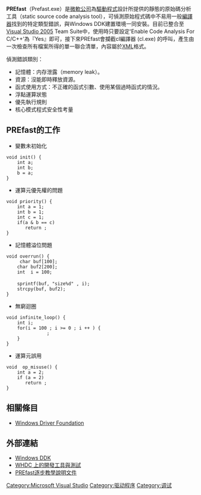 {{Unreferenced|time=2016-06-15T02:50:45+00:00}}
{{noteTA
|G1=IT
}}
'''PREfast'''（Prefast.exe）是[[微軟公司|微軟公司]]為[[驅動程式|驅動程式]]設計所提供的靜態的原始碼分析工具（static source code analysis tool），可偵測原始程式碼中不易用一般[[編譯器|編譯器]]找到的特定類型錯誤，與Windows DDK建置環境一同安裝。目前已整合至[[Visual_Studio_2005|Visual Studio 2005]] Team Suite中，使用時只要設定‘Enable Code Analysis For C/C++’為『Yes』即可，接下來PREfast會攔截cl編譯器 (cl.exe) 的呼叫，產生由一次檢查所有檔案所得的單一聯合清單，內容屬於[[XML|XML]]格式。

偵測錯誤類別：
* 記憶體：内存泄露（memory leak）。 
* 資源：沒能即時釋放資源。 
* 函式使用方式：不正確的函式引數、使用某個過時函式的情況。 
* 浮點運算狀態 
* 優先執行規則 
* 核心模式程式安全性考量 

== PREfast的工作 ==
* 變數未初始化
 void init() {
     int a;
     int b;
     b = a;
 }

* 運算元優先權的問題
 void priority() {
     int a = 1;
     int b = 1;
     int c = 1;
     if(a & b == c)
        return ;
 }

* 記憶體溢位問題
 void overrun() {
      char buf[100];
     char buf2[200];
     int  i = 100;
 
     sprintf(buf, "size%d" , i);
     strcpy(buf, buf2);
 }

* 無窮迴圈
 void infinite_loop() {
     int i;
     for(i = 100 ; i >= 0 ; i ++ ) {
                ; 
     }
 }

* 運算元誤用
 void  op_misuse() {
     int a = 2;
     if (a = 2)
        return ;
 }

== 相關條目 ==
* [[Windows_Driver_Foundation|Windows Driver Foundation]]

== 外部連結 ==
* [https://web.archive.org/web/20060815100114/http://www.microsoft.com/whdc/devtools/ddk/default.mspx Windows DDK]
* [https://web.archive.org/web/20061106164917/http://www.microsoft.com/whdc/DevTools/default.mspx WHDC 上的開發工具與測試]
* [https://web.archive.org/web/20060919212952/http://www.microsoft.com/whdc/DevTools/tools/PREfast_steps.mspx PREfast逐步教學說明文件]

[[Category:Microsoft_Visual_Studio|Category:Microsoft Visual Studio]]
[[Category:驱动程序|Category:驱动程序]]
[[Category:调试|Category:调试]]